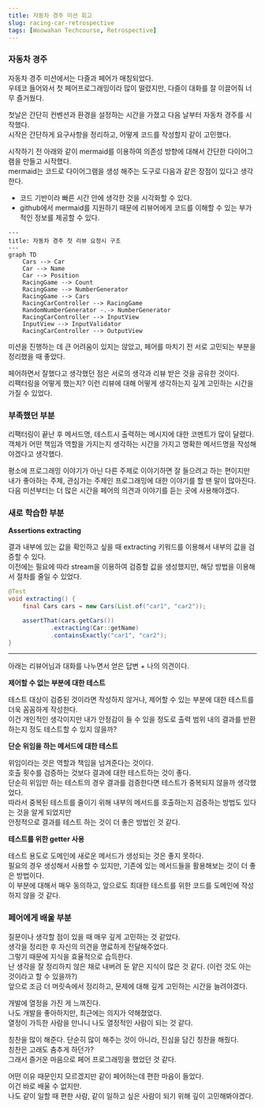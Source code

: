 ```yaml
---
title: 자동차 경주 미션 회고
slug: racing-car-retrospective
tags: [Woowahan Techcourse, Retrospective]
---
```


### 자동차 경주

자동차 경주 미션에서는 다즐과 페어가 매칭되었다.  
우테코 들어와서 첫 페어프로그래밍이라 많이 떨렸지만, 다즐이 대화를 잘 이끌어줘 너무 즐거웠다.  

첫날은 간단히 컨벤션과 환경을 설정하는 시간을 가졌고 다음 날부터 자동차 경주를 시작했다.  
시작은 간단하게 요구사항을 정리하고, 어떻게 코드를 작성할지 같이 고민했다.  

시작하기 전 아래와 같이 mermaid를 이용하여 의존성 방향에 대해서 간단한 다이어그램을 만들고 시작했다.  
mermaid는 코드로 다이어그램을 생성 해주는 도구로 다음과 같은 장점이 있다고 생각한다.

- 코드 기반이라 빠른 시간 안에 생각한 것을 시각화할 수 있다.  
- github에서 mermaid를 지원하기 때문에 리뷰어에게 코드를 이해할 수 있는 부가적인 정보를 제공할 수 있다.

```mermaid
---
title: 자동차 경주 첫 리뷰 요청시 구조
---
graph TD
    Cars --> Car
    Car --> Name
    Car --> Position
    RacingGame --> Count
    RacingGame --> NumberGenerator
    RacingGame --> Cars
    RacingCarController --> RacingGame
    RandomNumberGenerator -.-> NumberGenerator
    RacingCarController --> InputView
    InputView --> InputValidator
    RacingCarController --> OutputView
```

미션을 진행하는 데 큰 어려움이 있지는 않았고, 페어를 마치기 전 서로 고민되는 부분을 정리했을 때 좋았다.

페어하면서 잘했다고 생각했던 점은 서로의 생각과 리뷰 받은 것을 공유한 것이다.  
리팩터링을 어떻게 했는지? 이런 리뷰에 대해 어떻게 생각하는지 깊게 고민하는 시간을 가질 수 있었다.

### 부족했던 부분

리팩터링이 끝난 후 메서드명, 테스트시 출력하는 메시지에 대한 코멘트가 많이 달렸다.  
객체가 어떤 책임과 역할을 가지는지 생각하는 시간을 가지고 명확한 메서드명을 작성해야겠다고 생각했다.  

평소에 프로그래밍 이야기가 아닌 다른 주제로 이야기하면 잘 들으려고 하는 편이지만  
내가 좋아하는 주제, 관심가는 주제인 프로그래밍에 대한 이야기를 할 땐 말이 많아진다.  
다음 미션부터는 더 많은 시간을 페어의 의견과 이야기를 듣는 곳에 사용해야겠다.

### 새로 학습한 부분

**Assertions extracting**

결과 내부에 있는 값을 확인하고 싶을 때 extracting 키워드를 이용해서 내부의 값을 검증할 수 있다.  
이전에는 필요에 따라 stream을 이용하여 검증할 값을 생성했지만, 해당 방법을 이용해서 절차를 줄일 수 있었다.

```java
@Test
void extracting() {
    final Cars cars = new Cars(List.of("car1", "car2"));

    assertThat(cars.getCars())
            .extracting(Car::getName)
            .containsExactly("car1", "car2");
}
```

---

아래는 리뷰어님과 대화를 나누면서 얻은 답변 + 나의 의견이다.

**제어할 수 없는 부분에 대한 테스트**

테스트 대상이 검증된 것이라면 작성하지 않거나, 제어할 수 있는 부분에 대한 테스트를 더욱 꼼꼼하게 작성한다.  
이건 개인적인 생각이지만 내가 안정감이 들 수 있을 정도로 출력 범위 내의 결과를 반환하는지 정도 테스트할 수 있지 않을까?

**단순 위임을 하는 메서드에 대한 테스트**

위임이라는 것은 역할과 책임을 넘겨준다는 것이다.  
호출 횟수를 검증하는 것보다 결과에 대한 테스트하는 것이 좋다.  
단순히 위임만 하는 테스트의 경우 결과를 검증한다면 테스트가 중복되지 않을까 생각했었다.  
따라서 중복된 테스트를 줄이기 위해 내부의 메서드를 호출하는지 검증하는 방법도 있다는 것을 알게 되었지만  
안정적으로 결과를 테스트 하는 것이 더 좋은 방법인 것 같다.

**테스트를 위한 getter 사용**

테스트 용도로 도메인에 새로운 메서드가 생성되는 것은 좋지 못하다.  
필요의 경우 생성해서 사용할 수 있지만, 기존에 있는 메서드들을 활용해보는 것이 더 좋은 방법이다.  
이 부분에 대해서 매우 동의하고, 앞으로도 최대한 테스트를 위한 코드를 도메인에 작성하지 않을 것 같다.

### 페어에게 배울 부분

질문이나 생각할 점이 있을 때 매우 깊게 고민하는 것 같았다.  
생각을 정리한 후 자신의 의견을 명료하게 전달해주었다.  
그렇기 때문에 지식을 효율적으로 습득한다.   
난 생각을 잘 정리하지 않은 채로 내버려 둔 얕은 지식이 많은 것 같다. (이런 것도 아는 것이라고 할 수 있을까?)  
앞으로 조금 더 머릿속에서 정리하고, 문제에 대해 깊게 고민하는 시간을 늘려야겠다.

개발에 열정을 가진 게 느껴진다.  
나도 개발을 좋아하지만, 최근에는 의지가 약해졌었다.  
열정이 가득한 사람을 만나니 나도 열정적인 사람이 되는 것 같다.

칭찬을 많이 해준다. 단순히 많이 해주는 것이 아니라, 진심을 담긴 칭찬을 해줬다.  
칭찬은 고래도 춤추게 하던가?  
그래서 즐거운 마음으로 페어 프로그래밍을 했었던 것 같다.

어떤 이유 때문인지 모르겠지만 같이 페어하는데 편한 마음이 들었다.  
이건 바로 배울 수 없지만.  
나도 같이 일할 때 편한 사람, 같이 일하고 싶은 사람이 되기 위해 깊이 고민해봐야겠다.